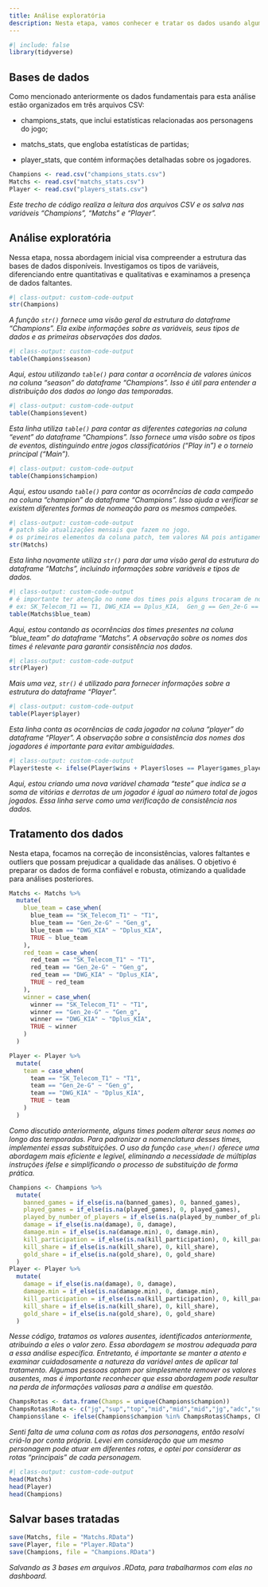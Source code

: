 ```yaml
---
title: Análise exploratória
description: Nesta etapa, vamos conhecer e tratar os dados usando algumas funcionalidades do [R](https://www.r-project.org/other-docs.html) e o pacote [Tidyverse](https://www.tidyverse.org/packages/).
---
```


```r
#| include: false
library(tidyverse)
```

## Bases de dados

Como mencionado anteriormente os dados fundamentais para esta análise estão organizados em três arquivos CSV:

-   champions_stats, que inclui estatísticas relacionadas aos personagens do jogo;

-   matchs_stats, que engloba estatísticas de partidas;

-   player_stats, que contém informações detalhadas sobre os jogadores.

```r
Champions <- read.csv("champions_stats.csv")
Matchs <- read.csv("matchs_stats.csv")
Player <- read.csv("players_stats.csv")
```

*Este trecho de código realiza a leitura dos arquivos CSV e os salva nas variáveis "Champions", "Matchs" e "Player".*

## Análise exploratória

Nessa etapa, nossa abordagem inicial visa compreender a estrutura das bases de dados disponíveis. Investigamos os tipos de variáveis, diferenciando entre quantitativas e qualitativas e examinamos a presença de dados faltantes.

```r
#| class-output: custom-code-output
str(Champions)
```

*A função `str()` fornece uma visão geral da estrutura do dataframe "Champions". Ela exibe informações sobre as variáveis, seus tipos de dados e as primeiras observações dos dados.*

```r
#| class-output: custom-code-output
table(Champions$season)
```

*Aqui, estou utilizando `table()` para contar a ocorrência de valores únicos na coluna "season" do dataframe "Champions". Isso é útil para entender a distribuição dos dados ao longo das temporadas.*

```r
#| class-output: custom-code-output
table(Champions$event)
```

*Esta linha utiliza `table()` para contar as diferentes categorias na coluna "event" do dataframe "Champions". Isso fornece uma visão sobre os tipos de eventos, distinguindo entre jogos classificatórios ("Play in") e o torneio principal ("Main").*

```r
#| class-output: custom-code-output
table(Champions$champion)
```

*Aqui, estou usando `table()` para contar as ocorrências de cada campeão na coluna "champion" do dataframe "Champions". Isso ajuda a verificar se existem diferentes formas de nomeação para os mesmos campeões.*

```r
#| class-output: custom-code-output
# patch são atualizações mensais que fazem no jogo.
# os primeiros elementos da coluna patch, tem valores NA pois antigamente não faziam essas atualizações no jogo.
str(Matchs)
```

*Esta linha novamente utiliza `str()` para dar uma visão geral da estrutura do dataframe "Matchs", incluindo informações sobre variáveis e tipos de dados.*

```r
#| class-output: custom-code-output
# é importante ter atenção no nome dos times pois alguns trocaram de nome, mas represantam a mesma coisa;
# ex: SK_Telecom_T1 == T1, DWG_KIA == Dplus_KIA,  Gen_g == Gen_2e-G == KSV eSports e etc...
table(Matchs$blue_team)
```

*Aqui, estou contando as ocorrências dos times presentes na coluna "blue_team" do dataframe "Matchs". A observação sobre os nomes dos times é relevante para garantir consistência nos dados.*

```r
#| class-output: custom-code-output
str(Player)
```

*Mais uma vez, `str()` é utilizado para fornecer informações sobre a estrutura do dataframe "Player".*

```r
#| class-output: custom-code-output
table(Player$player)
```

*Esta linha conta as ocorrências de cada jogador na coluna "player" do dataframe "Player". A observação sobre a consistência dos nomes dos jogadores é importante para evitar ambiguidades.*

```r
#| class-output: custom-code-output
Player$teste <- ifelse(Player$wins + Player$loses == Player$games_played,0,1)
```

*Aqui, estou criando uma nova variável chamada "teste" que indica se a soma de vitórias e derrotas de um jogador é igual ao número total de jogos jogados. Essa linha serve como uma verificação de consistência nos dados.*

## Tratamento dos dados

Nesta etapa, focamos na correção de inconsistências, valores faltantes e outliers que possam prejudicar a qualidade das análises. O objetivo é preparar os dados de forma confiável e robusta, otimizando a qualidade para análises posteriores.

```r
Matchs <- Matchs %>%
  mutate(
    blue_team = case_when(
      blue_team == "SK_Telecom_T1" ~ "T1",
      blue_team == "Gen_2e-G" ~ "Gen_g",
      blue_team == "DWG_KIA" ~ "Dplus_KIA",
      TRUE ~ blue_team
    ),
    red_team = case_when(
      red_team == "SK_Telecom_T1" ~ "T1",
      red_team == "Gen_2e-G" ~ "Gen_g",
      red_team == "DWG_KIA" ~ "Dplus_KIA",
      TRUE ~ red_team
    ),
    winner = case_when(
      winner == "SK_Telecom_T1" ~ "T1",
      winner == "Gen_2e-G" ~ "Gen_g",
      winner == "DWG_KIA" ~ "Dplus_KIA",
      TRUE ~ winner
    )
  )

Player <- Player %>%
  mutate(
    team = case_when(
      team == "SK_Telecom_T1" ~ "T1",
      team == "Gen_2e-G" ~ "Gen_g",
      team == "DWG_KIA" ~ "Dplus_KIA",
      TRUE ~ team
    )
  )

```

*Como discutido anteriormente, alguns times podem alterar seus nomes ao longo das temporadas. Para padronizar a nomenclatura desses times, implementei essas substituições. O uso da função `case_when()` oferece uma abordagem mais eficiente e legível, eliminando a necessidade de múltiplas instruções ifelse e simplificando o processo de substituição de forma prática.*

```r
Champions <- Champions %>%
  mutate(
    banned_games = if_else(is.na(banned_games), 0, banned_games),
    played_games = if_else(is.na(played_games), 0, played_games),
    played_by_number_of_players = if_else(is.na(played_by_number_of_players), 0, played_by_number_of_players),
    damage = if_else(is.na(damage), 0, damage),
    damage.min = if_else(is.na(damage.min), 0, damage.min),
    kill_participation = if_else(is.na(kill_participation), 0, kill_participation),
    kill_share = if_else(is.na(kill_share), 0, kill_share),
    gold_share = if_else(is.na(gold_share), 0, gold_share)
  )
Player <- Player %>%
  mutate(
    damage = if_else(is.na(damage), 0, damage),
    damage.min = if_else(is.na(damage.min), 0, damage.min),
    kill_participation = if_else(is.na(kill_participation), 0, kill_participation),
    kill_share = if_else(is.na(kill_share), 0, kill_share),
    gold_share = if_else(is.na(gold_share), 0, gold_share)
  )
```

*Nesse código, tratamos os valores ausentes, identificados anteriormente, atribuindo a eles o valor zero. Essa abordagem se mostrou adequada para a essa análise específica. Entretanto, é importante se manter a atento e examinar cuidadosamente a natureza da variável antes de aplicar tal tratamento. Algumas pessoas optam por simplesmente remover os valores ausentes, mas é importante reconhecer que essa abordagem pode resultar na perda de informações valiosas para a análise em questão.*

```r
ChampsRotas <- data.frame(Champs = unique(Champions$champion))
ChampsRotas$Rota <- c("jg","sup","top","mid","mid","mid","jg","adc","sup","adc","jg","sup","jg","mid","jg","mid","sup","mid","jg","mid","adc","sup","jg","jg","top","sup","mid","top","top","adc","top","adc","top","top","jg","top","top","top","sup","top","top","mid","mid","top","jg","top","adc","top","top","mid","top","jg","adc","jg","top","top","jg","sup","top","sup","jg","top","mid","jg","sup","sup","mid","mid","mid","adc","jg","top","mid","adc","top","adc","mid","jg","sup","top","mid","top","jg","jg","adc","top", "mid","jg","top","sup","mid","top","top","mid","top","jg","sup","mid","jg","adc","jg","mid","sup","adc","mid","mid","top","top","jg","adc","mid","sup","top","top","mid","mid","mid","sup","sup","adc","mid","jg","top","jg","sup","adc","mid","top","jg","jg","adc","top","mid","mid","sup","mid","mid","sup","mid","top","mid","jg","top","sup","jg","adc","top","mid","sup","top","sup","jg","mid","jg","sup","adc","adc")
Champions$lane <- ifelse(Champions$champion %in% ChampsRotas$Champs, ChampsRotas$Rota[match(Champions$champion, ChampsRotas$Champs)], NA)
```

*Senti falta de uma coluna com as rotas dos personagens, então resolvi criá-la por conta própria. Levei em consideração que um mesmo personagem pode atuar em diferentes rotas, e optei por considerar as rotas "principais" de cada personagem.*

```r
#| class-output: custom-code-output
head(Matchs)
head(Player)
head(Champions)
```

## Salvar bases tratadas

```r
save(Matchs, file = "Matchs.RData")
save(Player, file = "Player.RData")
save(Champions, file = "Champions.RData")
```

*Salvando as 3 bases em arquivos .RData, para trabalharmos com elas no dashboard.*
